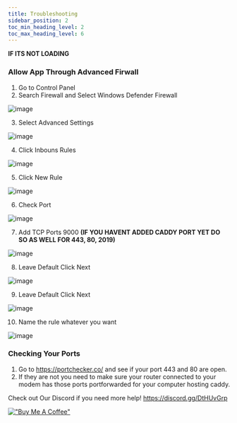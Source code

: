 ---
title: Troubleshooting
sidebar_position: 2
toc_min_heading_level: 2
toc_max_heading_level: 6
---


<Tabs>
  <TabItem value="Allowing an App Through Advanced Firewall" label="Allowing an App Through Advanced Firewall" default>

**IF ITS NOT LOADING**
### Allow App Through Advanced Firwall
1. Go to Control Panel
2. Search Firewall and Select Windows Defender Firewall

![image](https://user-images.githubusercontent.com/35183970/213559749-38c2c954-b6dc-410f-9a49-37e053009b5a.png)

3. Select Advanced Settings

![image](https://user-images.githubusercontent.com/35183970/213559824-42e45c0b-6fbf-40d9-a48b-ef207d2bb2ce.png)

4. Click Inbouns Rules

![image](https://user-images.githubusercontent.com/35183970/213559889-d4b5babc-fd5f-4281-91e9-a1a3e76cc615.png)

5. Click New Rule

![image](https://user-images.githubusercontent.com/35183970/213559970-66286a1b-96bc-4f70-8723-fc38c68c3446.png)

6. Check Port

![image](https://user-images.githubusercontent.com/35183970/213560049-55e11cc7-2bfc-4e19-b9b0-d6a42fa47bc1.png)


7. Add TCP Ports 9000  **(IF YOU HAVENT ADDED CADDY PORT YET DO SO AS WELL FOR 443, 80, 2019)**

![image](https://user-images.githubusercontent.com/35183970/213560266-e7541f33-ccac-481d-b23a-4488f92d7373.png)

8. Leave Default Click Next

![image](https://user-images.githubusercontent.com/35183970/213560324-1f5967a7-99ea-4865-a6b3-dbfb13244b14.png)


9. Leave Default Click Next

![image](https://user-images.githubusercontent.com/35183970/213560399-7dde8eb0-20dd-4026-b4e5-040b0c981b31.png)

10. Name the rule whatever you want

![image](https://user-images.githubusercontent.com/35183970/213560483-4553e086-acef-46ae-8241-deb9c1a1f315.png)

  </TabItem>
  <TabItem value="Checking Your Ports" label="Checking Your Ports" default>


### Checking Your Ports
1. Go to https://portchecker.co/ and see if your port 443 and 80 are open.
2. If they are not you need to make sure your router connected to your modem has those ports portforwarded for your computer hosting caddy.

Check out Our Discord if you need more help!
https://discord.gg/DtHUvGrp

  </TabItem>
</Tabs>

[!["Buy Me A Coffee"](https://www.buymeacoffee.com/assets/img/custom_images/orange_img.png)](https://www.buymeacoffee.com/demonwarriortech)